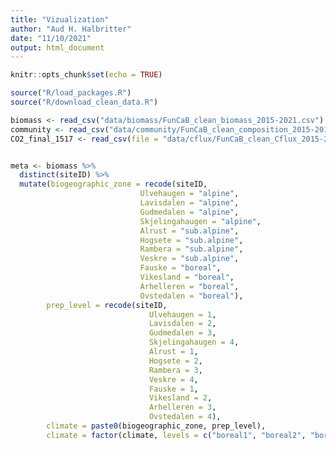 ```yaml
---
title: "Vizualization"
author: "Aud H. Halbritter"
date: "11/10/2021"
output: html_document
---
```


```r
knitr::opts_chunk$set(echo = TRUE)

source("R/load_packages.R")
source("R/download_clean_data.R")

biomass <- read_csv("data/biomass/FunCaB_clean_biomass_2015-2021.csv")
community <- read_csv("data/community/FunCaB_clean_composition_2015-2019.csv")
CO2_final_1517 <- read_csv(file = "data/cflux/FunCaB_clean_Cflux_2015-2017.csv")


meta <- biomass %>% 
  distinct(siteID) %>% 
  mutate(biogeographic_zone = recode(siteID,
                             Ulvehaugen = "alpine",
                             Lavisdalen = "alpine",
                             Gudmedalen = "alpine",
                             Skjelingahaugen = "alpine",
                             Alrust = "sub.alpine",
                             Hogsete = "sub.alpine",
                             Rambera = "sub.alpine",
                             Veskre = "sub.alpine",
                             Fauske = "boreal",
                             Vikesland = "boreal",
                             Arhelleren = "boreal",
                             Ovstedalen = "boreal"),
        prep_level = recode(siteID,
                               Ulvehaugen = 1,
                               Lavisdalen = 2,
                               Gudmedalen = 3,
                               Skjelingahaugen = 4,
                               Alrust = 1,
                               Hogsete = 2,
                               Rambera = 3,
                               Veskre = 4,
                               Fauske = 1,
                               Vikesland = 2,
                               Arhelleren = 3,
                               Ovstedalen = 4),
        climate = paste0(biogeographic_zone, prep_level),
        climate = factor(climate, levels = c("boreal1", "boreal2", "boreal3", "boreal4", "sub.alpine1", "sub.alpine2", "sub.alpine3", "sub.alpine4", "alpine1", "alpine2", "alpine3", "alpine4")))

```

### Biomass

Total biomass removed in all years was `total_biomass`g


```r

biomass_plot <-  biomass %>% 
  filter(removed_fg %in% c("F", "B", "G")) %>% 
  left_join(meta, by = c("siteID")) %>% 
   mutate(treatment = factor(treatment, levels = c("B", "F", "G", "FB", "GB", "GF", "FGB", "XC")),
          year = factor(year, levels = c("2021", "2020", "2019", "2018", "2017", "2016", "2015"))) %>% 
  ggplot(aes(x = treatment, y = biomass, fill = removed_fg)) +
  geom_col() +
  scale_fill_manual(name = "Functional group", values = c("orange", "purple", "limegreen"),
                    guide = guide_legend(direction = "vertical", 
                                         title.position = "left", 
                                         title.theme = element_text(angle = 90),
                                         #label.position="right", 
                                         label.hjust = 0.5, label.vjust = 0.5,
                                         label.theme = element_text(angle = 90))) +
  labs(x = "Removal treatment", y = "Removed functional group biomass in g") +
  facet_grid(year ~ climate) +
  theme_bw() +
  theme(axis.text.x  = element_text(angle=90, vjust=0.5),
        #axis.title.x = element_text(angle=90),
        strip.text.y.right = element_text(angle = 90))

biomass_plot

#ggsave("biomass_plot.jpeg", biomass_plot, dpi = 300, height = 8, width = 14)

```

```r
dailyTemperature <- iButtonData %>%
  filter(!is.na(soiltemperature)) %>%
  mutate(date = dmy(format(date_time, "%d.%b.%Y"))) %>%
  group_by(date, siteID, treatment) %>%
  summarise(n = n(),
            soiltemperature = mean(soiltemperature),
            max_temp = max(soiltemperature)) %>%
  # filter(n > threshold) %>%
  # select(-n, -sum)
  left_join(meta, by = c("siteID", "treatment"))


dailyTemperature %>%
  mutate(treatment = factor(treatment, levels = c("C", "B", "F", "G", "FB", "GB", "GF", "FGB")),
         biogeographic_zone = factor(biogeographic_zone, levels = c("boreal", "sub.alpine", "alpine"))) %>% 
  select(date, siteID, treatment, max_temp) %>%
  pivot_wider(names_from = treatment, values_from = max_temp) %>%
  pivot_longer(cols = -c(date, siteID, C), names_to = "treatment", values_to = "max_temp") %>%
  mutate(diff = C - max_temp) %>%
    # filter(treatment %in% c("C", "FGB"),
    #      prep_level == 4) %>%
  ggplot(aes(x = date, y = diff, colour = treatment)) +
  geom_line() +
  #scale_color_manual(values = c("limegreen", "darkgoldenrod4")) +
  facet_wrap(~ siteID) +
  theme_bw()



# data checking
soilmoisture %>%
  left_join(meta, by = ) %>% 
  mutate(climate = paste0(biogeographic_zone, prep_level),
         climate = factor(climate, levels = c("boreal1", "boreal2", "boreal3", "boreal4", "sub.alpine1", "sub.alpine2", "sub.alpine3", "sub.alpine4", "alpine1", "alpine2", "alpine3", "alpine4"))) %>%
  ggplot(aes(x = treatment, y = soilmoisture, colour = siteID)) +
  geom_point() +
  facet_grid(year(date) ~ climate)



```


``` r

comm_data <- community %>%
  select(year, siteID:total_bryophytes, -turfID) %>%
  filter(treatment %in% c("C", "FB", "GB", "GF"),
         year != 2016) %>%
  #filter(blockID == "Alr5") %>%
  distinct() %>%
  mutate(total_graminoids = if_else(year == 2015 & treatment %in% c("GB", "GF"), NA_real_, total_graminoids),
         total_forbs = if_else(year == 2015 & treatment %in% c("FB", "GF"), NA_real_, total_forbs),
         total_bryophytes = if_else(year == 2015 & treatment %in% c("FB", "GB"), NA_real_, total_bryophytes)) %>%
  group_by(year, siteID, treatment) %>%
  summarise_at(c("total_graminoids", "total_forbs", "total_bryophytes"), mean, na.rm = TRUE) %>%
  pivot_longer(cols = c(total_graminoids, total_forbs, total_bryophytes), names_to = "fg", values_to = "fg_cover") %>%
  pivot_wider(names_from = treatment, values_from = fg_cover) %>%
  mutate(Forbs = GB - C,
         Graminoids = FB - C,
         Bryophytes = GF - C) %>%
  select(-C, -FB, -GB, -GF) %>%
  pivot_longer(cols = c(Forbs, Graminoids, Bryophytes), names_to = "FunctionalGroup", values_to = "Cover") %>%
  filter(!is.na(Cover)) %>%
  mutate(FunctionalGroup = factor(FunctionalGroup, levels = c("Graminoids", "Forbs", "Bryophytes")))

community_plot <- comm_data %>%
  left_join(meta %>% 
              distinct(siteID, biogeographic_zone, prep_level), by = "siteID") %>% 
  mutate(biogeographic_zone = factor(biogeographic_zone, levels = c("alpine", "sub.alpine", "boreal")),
         prec_level = as.character(prep_level),
         prec_level = recode(prep_level, "1" = "700 mm", "2" = "1400 mm", "3" = "2100 mm", "4" = "2800 mm"),
         prec_level = factor(prec_level, levels = c("700 mm", "1400 mm",  "2100 mm", "2800 mm")),
         year = as.Date(ISOdate(year, 1, 1))) %>% 
  ggplot(aes(x = year, y = Cover, colour = FunctionalGroup)) +
  geom_line() +
  geom_hline(yintercept = 0, colour = "grey40", linetype = "dashed") +
  labs(y = "∆cover (treatment - control)") +
  scale_colour_manual(name = "Functional group", values = c("limegreen", "purple", "orange")) +
  scale_x_date(date_labels="%y") +
  facet_grid(biogeographic_zone ~ prec_level) +
  theme_set(theme_bw(base_size = 18)) +
  theme(legend.position="top")

community_plot

#ggsave("community_plot.jpeg", community_plot, dpi = 300, height = 8, width = 12)

```


### Carbon Fluxes

``` r


CO2_final_1517 %>%
  filter(year == 2017) %>%
  left_join(meta, by = c("siteID")) %>%
  mutate(treatment = factor(treatment, levels = c("C", "B", "F", "G", "FB", "GB", "GF", "FGB")),
         biogeographic_zone = factor(biogeographic_zone, levels = c("alpine", "sub.alpine", "boreal"))) %>%
  ggplot(aes(y = gpp, treatment)) +
  geom_boxplot() +
  facet_grid(biogeographic_zone ~ prep_level)



```

